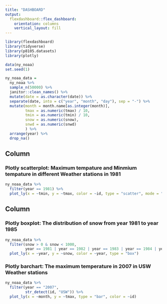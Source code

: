 ```yaml
---
title: "DASHBOARD"
output: 
  flexdashboard::flex_dashboard:
    orientation: columns
    vertical_layout: fill
---
```


```r
library(flexdashboard)
library(tidyverse)
library(p8105.datasets)
library(plotly)
```

```r
data(ny_noaa)
set.seed(1)

ny_noaa_data = 
  ny_noaa %>% 
  sample_n(50000) %>% 
  janitor::clean_names() %>% 
  mutate(date = as.character(date)) %>% 
  separate(date, into = c("year", "month", "day"), sep = "-") %>% 
  mutate(month = month.name[as.integer(month)],
         tmax = as.numeric(tmax) / 10, 
         tmin = as.numeric(tmin) / 10,
         snow = as.numeric(snow),
         snwd = as.numeric(snwd)
         ) %>% 
  arrange(year) %>% 
  drop_na()
```


Column {data-width=650}
-----------------------------------------------------------------------

### Plotly scatterplot: Maximum tempature and Minmium tempature in different Weather stations in 1981
```r
ny_noaa_data %>%
  filter(year == 1981) %>%
  plot_ly(x = ~tmin, y = ~tmax, color = ~id, type = "scatter", mode = "markers") 
```

Column {data-width=350}
-----------------------------------------------------------------------

### Plotly boxplot: The distribution of snow from year 1981 to year 1985

```r
ny_noaa_data %>% 
  filter(snow > 0 & snow < 1000,
         year == 1981 | year == 1982 | year == 1983 | year == 1984 | year == 1985) %>%
  plot_ly(x = ~year, y = ~snow, color = ~year, type = "box")
```

### Plotly barchart: The maximum temperature in 2007 in USW Weather stations

```r
ny_noaa_data %>% 
  filter(year == "2007", 
         str_detect(id, "USW")) %>%
  plot_ly(x = ~month, y = ~tmax, type = "bar", color = ~id)
```

